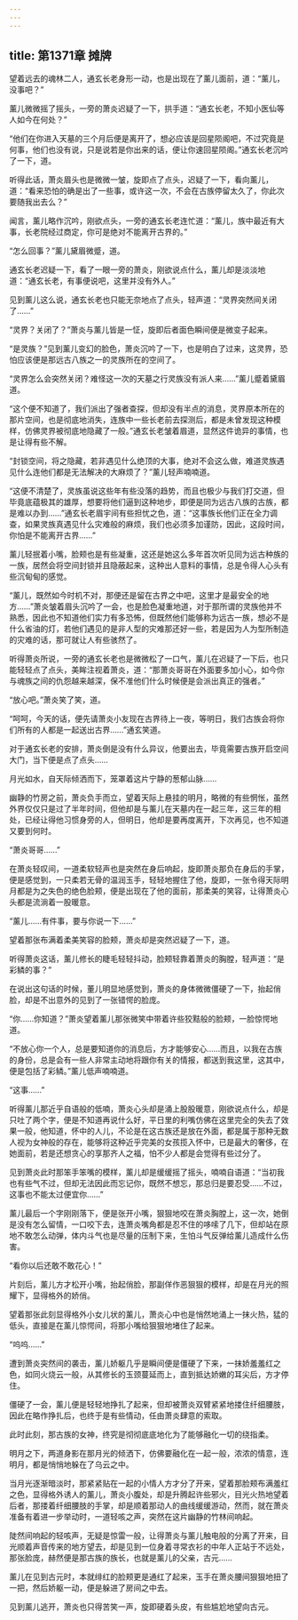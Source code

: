 ```yaml
---
---
---
```

title: 第1371章 摊牌
---



望着远去的魂林二人，通玄长老身形一动，也是出现在了薰儿面前，道：“薰儿，没事吧？”

薰儿微微摇了摇头，一旁的萧炎迟疑了一下，拱手道：“通玄长老，不知小医仙等人如今在何处？”

“他们在你进入天墓的三个月后便是离开了，想必应该是回星陨阁吧，不过究竟是何事，他们也没有说，只是说若是你出来的话，便让你速回星陨阁。”通玄长老沉吟了一下，道。

听得此话，萧炎眉头也是微微一皱，旋即点了点头，迟疑了一下，看向薰儿，道：“看来恐怕的确是出了一些事，或许这一次，不会在古族停留太久了，你此次要随我出去么？”

闻言，薰儿略作沉吟，刚欲点头，一旁的通玄长老连忙道：“薰儿，族中最近有大事，长老院经过商定，你可是绝对不能离开古界的。”

“怎么回事？”薰儿黛眉微蹙，道。

通玄长老迟疑一下，看了一眼一旁的萧炎，刚欲说点什么，薰儿却是淡淡地道：“通玄长老，有事便说吧，这里并没有外人。”

见到薰儿这么说，通玄长老也只能无奈地点了点头，轻声道：“灵界突然间关闭了……”

“灵界？关闭了？”萧炎与薰儿皆是一怔，旋即后者面色瞬间便是微变子起来。

“是灵族？”见到薰儿变幻的脸色，萧炎沉吟了一下，也是明白了过来，这灵界，恐怕应该便是那远古八族之一的灵族所在的空间了。

“灵界怎么会突然关闭？难怪这一次的天墓之行灵族没有派人来……”薰儿蹙着黛眉道。

“这个便不知道了，我们派出了强者查探，但却没有半点的消息，灵界原本所在的那片空间，也是彻底地消失，连族中一些长老前去探测后，都是未曾发现这种模样，仿佛灵界被彻底地隐藏了一般。”通玄长老皱着眉道，显然这件诡异的事情，也是让得有些不解。

“封锁空间，将之隐藏，若非遇见什么绝顶的大事，绝对不会这么做，难道灵族遇见什么连他们都是无法解决的大麻烦了？”薰儿轻声喃喃道。

“这便不清楚了，灵族虽说这些年有些没落的趋势，而且也极少与我们打交道，但毕竟底蕴极其的雄厚，想要将他们逼到这种地步，即便是同为远古八族的古族，都是难以办到……”通玄长老眉宇间有些担忧之色，道：“这事族长他们正在全力调查，如果灵族真遇见什么灾难般的麻烦，我们也必须多加谨防，因此，这段时间，你怕是不能离开古界……”

薰儿轻抿着小嘴，脸颊也是有些凝重，这还是她这么多年首次听见同为远古种族的一族，居然会将空间封锁并且隐蔽起来，这种出人意料的事情，总是令得人心头有些沉甸甸的感觉。

“薰儿，既然如今时机不对，那便还是留在古界之中吧，这里才是最安全的地方……”萧炎皱着眉头沉吟了一会，也是脸色凝重地道，对于那所谓的灵族他并不熟悉，因此也不知道他们实力有多恐怖，但既然他们能够称为远古一族，想必不是什么省油的灯，若他们遇见的是非人型的灾难那还好一些，若是因为人为型所制造的灾难的话，那可就让人有些骇然了。

听得萧炎所说，一旁的通玄长老也是微微松了一口气，薰儿在迟疑了一下后，也只能轻轻点了点头，美眸注视着萧炎，道：“那萧炎哥哥在外面要多加小心，如今你与魂族之间的仇怨越来越深，保不准他们什么时候便是会派出真正的强者。”

“放心吧。”萧炎笑了笑，道。

“呵呵，今天的话，便先请萧炎小友现在古界待上一夜，等明日，我们古族会将你们所有的人都是一起送出古界……”通玄笑道。

对于通玄长老的安排，萧炎倒是没有什么异议，他要出去，毕竟需要古族开启空间大门，当下便是点了点头……

月光如水，自天际倾洒而下，笼罩着这片宁静的葱郁山脉……

幽静的竹房之前，萧炎负手而立，望着天际上悬挂的明月，略微的有些惘怅，虽然外界仅仅只是过了半年时间，但他却是与薰儿在天墓内在一起三年，这三年的相处，已经让得他习惯身旁的人，但明日，他却是要再度离开，下次再见，也不知道又要到何时。

“萧炎哥哥……”

在萧炎轻叹间，一道柔软轻声也是突然在身后响起，旋即萧炎那负在身后的手掌，便是感觉到，一只柔若无骨的温润玉手，轻轻地握住了他，旋即，一张令得天际明月都是为之失色的绝色脸颊，便是出现在了他的面前，那柔美的笑容，让得萧炎心头都是流淌着一股暖意。

“薰儿……有件事，要与你说一下……”

望着那张布满着柔美笑容的脸颊，萧炎却是突然迟疑了一下，道。

听得萧炎这话，薰儿修长的睫毛轻轻抖动，脸颊轻靠着萧炎的胸膛，轻声道：“是彩鳞的事？”

在说出这句话的时候，董儿明显地感觉到，萧炎的身体微微僵硬了一下，抬起俏脸，却是不出意外的见到了一张错愕的脸庞。

“你……你知道？”萧炎望着薰儿那张微笑中带着许些狡黠般的脸颊，一脸惊愕地道。

“不放心你一个人，总是要知道你的消息后，方才能够安心……而且，以我在古族的身份，总是会有一些人非常主动地将跟你有关的情报，都送到我这里，这其中，便是包括了彩鳞。”薰儿低声喃喃道。

“这事……”

听得薰儿那近乎自语般的低喃，萧炎心头却是涌上股股暖意，刚欲说点什么，却是只吐了两个字，便是不知道再说什么好，平日里的利嘴仿佛在这里完全的失去了效果一般，他知道，怀中的人儿，不论是在这古族还是放在外面，都是属于那种无数人视为女神般的存在，能够将这种近乎完美的女孩揽入怀中，已是最大的奢侈，在她面前，若是还想贪心的享那齐人之福，怕不少人都是会觉得有些过分了。

见到萧炎此时那笨手笨嘴的模样，薰儿却是缓缓摇了摇头，喃喃自语道：“当初我也有些气不过，但却无法因此而忘记你，既然不想忘，那总归是要忍受……不过，这事也不能太过便宜你……”

薰儿最后一个字刚刚落下，便是张开小嘴，狠狠地咬在萧炎胸膛上，这一次，她倒是没有怎么留情，一口咬下去，连萧炎嘴角都是忍不住的哆嗦了几下，但却站在原地不敢怎么动弹，体内斗气也是尽量的压制下来，生怕斗气反弹给薰儿造成什么伤害。

“看你以后还敢不敢花心！”

片刻后，薰儿方才松开小嘴，抬起俏脸，那副佯作恶狠狠的模样，却是在月光的照耀下，显得格外的娇俏。

望着那张此刻显得格外小女儿状的薰儿，萧炎心中也是悄然地涌上一抹火热，猛的低头，直接是在薰儿惊愕间，将那小嘴给狠狠地堵住了起来。

“呜呜……”

遭到萧炎突然间的袭击，薰儿娇躯几乎是瞬间便是僵硬了下来，一抹娇羞羞红之色，如同火烧云一般，从其修长的玉颈蔓延而上，直到抵达娇嫩的耳尖后，方才停住。

僵硬了一会，薰儿便是轻轻地挣扎了起来，但却被萧炎双臂紧紧地搂住纤细腰肢，因此在略作挣扎后，也终于是有些情动，任由萧炎肆意的索取。

此时此刻，那古族的女神，终究是彻彻底底地化为了能够融化一切的绕指柔。

明月之下，两道身影在那月光的倾洒下，仿佛要融化在一起一般，浓浓的情意，连明月，都是悄悄地躲在了乌云之中。

当月光逐渐暗淡时，那紧紧贴在一起的小情人方才分了开来，望着那脸颊布满羞红之色，显得格外诱人的薰儿，萧炎小腹处，却是升腾起许些邪火，目光火热地望着后者，那搂着纤细腰肢的手掌，却是顺着那动人的曲线缓缓游动，然而，就在萧炎准备有着进一步举动时，一道轻咳之声，突然在这片幽静的竹林间响起。

陡然间响起的轻咳声，无疑是惊雷一般，让得萧炎与薰儿触电般的分离了开来，目光顺着声音传来的地方望去，却是见到一位身着寻常衣衫的中年人正站于不远处，那张脸庞，赫然便是那古族的族长，也就是薰儿的父亲，古元……

薰儿在见到古元时，本就绯红的脸颊更是通红了起来，玉手在萧炎腰间狠狠地扭了一把，然后娇躯一动，便是躲进了房间之中去。

见到薰儿逃开，萧炎也只得苦笑一声，旋即硬着头皮，有些尴尬地望向古元。